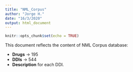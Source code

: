 ---
title: "NML_Corpus"
author: "Jorge H."
date: "16/3/2020"
output: html_document
---

```{r setup, include=FALSE}
knitr::opts_chunk$set(echo = TRUE)
```

This document reflects the content of NML Corpus database:


+ **Drugs** -> 195
+ **DDIs** -> 544
+ **Description** for each DDI.

